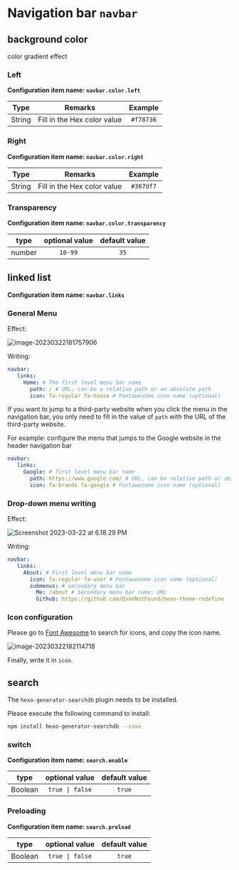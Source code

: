 # Navigation bar `navbar`

## background color

color gradient effect

### Left

**Configuration item name: `navbar.color.left`**

| Type | Remarks | Example |
| :---: | :---: | :---: |
| String | Fill in the Hex color value | `#f78736` |

### Right

**Configuration item name: `navbar.color.right`**

| Type | Remarks | Example |
| :---: | :---: | :---: |
| String | Fill in the Hex color value | `#367df7` |

### Transparency

**Configuration item name: `navbar.color.transparency`**

| type | optional value | default value |
| :---: | :---: | :---: |
| number | `10-99` | `35` |

## linked list

**Configuration item name: `navbar.links`**

### General Menu

Effect:

![image-20230322181757906](https://evan.beee.top/img/2023/03/22/04a83f6c05b00f40c1e1085cf17dd04b.png)

Writing:

```yaml filename="_config.redefine.yml"
navbar:
   links:
     Home: # The first level menu bar name
       path: / # URL, can be a relative path or an absolute path
       icon: fa-regular fa-house # Fontawesome icon name (optional)
```
If you want to jump to a third-party website when you click the menu in the navigation bar, you only need to fill in the value of `path` with the URL of the third-party website.

For example: configure the menu that jumps to the Google website in the header navigation bar

```yaml filename="_config.redefine.yml" {3-5}
navbar:
   links:
     Google: # first level menu bar name
       path: https://www.google.com/ # URL, can be relative path or absolute path
       icon: fa-brands fa-google # Fontawesome icon name (optional)
```

### Drop-down menu writing

Effect:

![Screenshot 2023-03-22 at 6.18.29 PM](https://evan.beee.top/img/2023/03/22/9f2bd701f601ffa075c6dc2c5158866a.png)

Writing:

```yaml filename="_config.redefine.yml" {3-7}
navbar:
   links:
     About: # First level menu bar name
       icon: fa-regular fa-user # Fontawesome icon name (optional)
       submenus: # secondary menu bar
         Me: /about # Secondary menu bar name: URL
         Github: https://github.com/EvanNotFound/hexo-theme-redefine
```

### Icon configuration

Please go to [Font Awesome](https://fontawesome.com/search) to search for icons, and copy the icon name.

![image-20230322182114718](https://evan.beee.top/img/2023/03/22/0b7c26aeee2f1cb9bc6b3e475bfdfccc.png)

Finally, write it in `icon`.


## search

The `hexo-generator-searchdb` plugin needs to be installed.

Please execute the following command to install:

```bash
npm install hexo-generator-searchdb --save
```

### switch

**Configuration item name: `search.enable`**

| type | optional value | default value |
| :---: | :---: | :---: |
| Boolean | `true \| false` | `true` |

### Preloading

**Configuration item name: `search.preload`**

| type | optional value | default value |
| :---: | :---: | :---: |
| Boolean | `true \| false` | `true` |